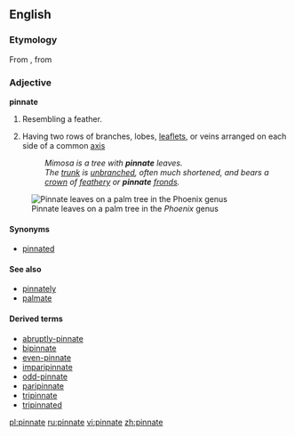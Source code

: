 ==English==

===Etymology===
From {{L.}} {{term|pinnatus|pinnātus|lang=la|[[feathered]]}}, from {{term|pinna|lang=la||[[feather]]}}

===Adjective===
'''pinnate'''

# Resembling a feather.
# {{botany}} Having two rows of branches, lobes, [[leaflet]]s, or veins arranged on each side of a common [[axis]]
#: ''Mimosa is a tree with '''pinnate''' leaves.''
#: ''The [[trunk]] is [[unbranched]], often much shortened, and bears a [[crown]] of [[feathery]] or '''pinnate''' [[fronds]].''
[[Image:Pinnate.JPG|thumb|right|Pinnate leaves on a palm tree in the ''Phoenix'' genus]]
====Synonyms====
*[[pinnated]]

====See also====
*[[pinnately]]
*[[palmate]]

====Derived terms====
*[[abruptly-pinnate]]
*[[bipinnate]]
*[[even-pinnate]]
*[[imparipinnate]]
*[[odd-pinnate]]
*[[paripinnate]]
*[[tripinnate]]
*[[tripinnated]]

[[pl:pinnate]]
[[ru:pinnate]]
[[vi:pinnate]]
[[zh:pinnate]]